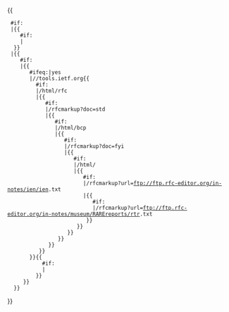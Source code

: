 {{
  #if:{{{Url|}}}
  |{{{Url}}}{{
     #if:{{{Anchor|}}}
     |{{{Anchor}}}
   }}
  |{{
     #if:{{{Rfc|}}}{{{Std|}}}{{{Bcp|}}}{{{Fyi|}}}{{{Draft|}}}{{{Ien|}}}{{{Rtr|}}}
     |{{
        #ifeq:{{yesno|{{{Autolink|}}}|blank=yes}}|yes
        |//tools.ietf.org{{
          #if:{{{Rfc|}}}
          |/html/rfc{{{Rfc}}}
          |{{
             #if:{{{Std|}}}
             |/rfcmarkup?doc=std{{{Std}}}
             |{{
                #if:{{{Bcp|}}}
                |/html/bcp{{{Bcp}}}
                |{{
                   #if:{{{Fyi|}}}
                   |/rfcmarkup?doc=fyi{{{Fyi}}}
                   |{{
                      #if:{{{Draft|}}}
                      |/html/{{{Draft}}}
                      |{{
                         #if:{{{Ien|}}}
                         |/rfcmarkup?url=ftp://ftp.rfc-editor.org/in-notes/ien/ien{{{Ien}}}.txt
                         |{{
                            #if:{{{Rtr|}}}
                            |/rfcmarkup?url=ftp://ftp.rfc-editor.org/in-notes/museum/RAREreports/rtr{{{Rtr}}}.txt
                          }}
                       }}
                    }}
                 }}
              }}
           }}
        }}{{
            #if:{{{Anchor|}}}
            |{{{Anchor}}}
          }}
      }}
   }}
}}<noinclude>
{{documentation}}
</noinclude>